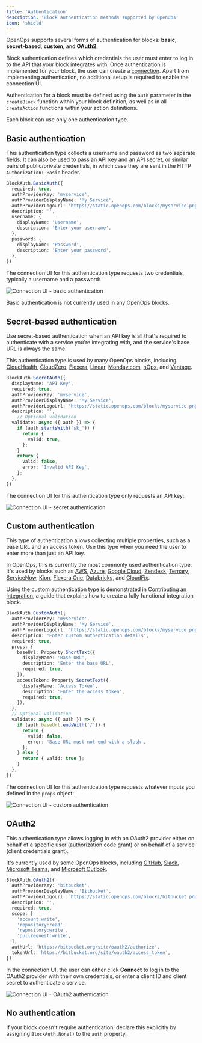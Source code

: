 ```yaml
---
title: 'Authentication'
description: 'Block authentication methods supported by OpenOps'
icon: 'shield'
---
```


OpenOps supports several forms of authentication for blocks: **basic**, **secret-based**, **custom**, and **OAuth2**.

Block authentication defines which credentials the user must enter to log in to the API that your block integrates with. Once authentication is implemented for your block, the user can create a [connection](/cloud-access/access-levels-permissions). Apart from implementing authentication, no additional setup is required to enable the connection UI.

Authentication for a block must be defined using the `auth` parameter in the `createBlock` function within your block definition, as well as in all `createAction` functions within your action definitions.

Each block can use only one authentication type.

## Basic authentication

This authentication type collects a username and password as two separate fields. It can also be used to pass an API key and an API secret, or similar pairs of public/private credentials, in which case they are sent in the HTTP `Authorization: Basic` header.

```typescript
BlockAuth.BasicAuth({
  required: true,
  authProviderKey: 'myservice',
  authProviderDisplayName: 'My Service',
  authProviderLogoUrl: 'https://static.openops.com/blocks/myservice.png',
  description: '',
  username: {
    displayName: 'Username',
    description: 'Enter your username',
  },
  password: {
    displayName: 'Password',
    description: 'Enter your password',
  },
})
```

The connection UI for this authentication type requests two credentials, typically a username and a password:

![Connection UI - basic authentication](/images/contributing/connection-basic.png)

Basic authentication is not currently used in any OpenOps blocks.

## Secret-based authentication

Use secret-based authentication when an API key is all that's required to authenticate with a service you're integrating with, and the service's base URL is always the same.

This authentication type is used by many OpenOps blocks, including [CloudHealth](https://github.com/openops-cloud/openops/blob/main/packages/blocks/cloudhealth/src/lib/auth.ts), [CloudZero](https://github.com/openops-cloud/openops/blob/main/packages/blocks/cloudzero/src/lib/auth.ts), [Flexera](https://github.com/openops-cloud/openops/blob/main/packages/blocks/flexera/src/auth.ts), [Linear](https://github.com/openops-cloud/openops/blob/main/packages/blocks/linear/src/index.ts), [Monday.com](https://github.com/openops-cloud/openops/blob/main/packages/blocks/monday/src/index.ts), [nOps](https://github.com/openops-cloud/openops/blob/main/packages/blocks/nops/src/lib/auth.ts), and [Vantage](https://github.com/openops-cloud/openops/blob/main/packages/blocks/vantage/src/lib/auth.ts).

```typescript
BlockAuth.SecretAuth({
  displayName: 'API Key',
  required: true,
  authProviderKey: 'myservice',
  authProviderDisplayName: 'My Service',
  authProviderLogoUrl: 'https://static.openops.com/blocks/myservice.png',
  description: '',
    // Optional validation
  validate: async ({ auth }) => {
    if (auth.startsWith('sk_')) {
      return {
        valid: true,
      };
    }
    return {
      valid: false,
      error: 'Invalid API Key',
    };
  },
})
```

The connection UI for this authentication type only requests an API key:

![Connection UI - secret authentication](/images/contributing/connection-secret.png)

## Custom authentication

This type of authentication allows collecting multiple properties, such as a base URL and an access token. Use this type when you need the user to enter more than just an API key.

In OpenOps, this is currently the most commonly used authentication type. It's used by blocks such as [AWS](https://github.com/openops-cloud/openops/blob/950ce3eaecf0d5f991f5828ab82f0cfc91bfe01b/packages/openops/src/lib/aws/auth.ts#L169), [Azure](https://github.com/openops-cloud/openops/blob/main/packages/openops/src/lib/azure/auth.ts), [Google Cloud](https://github.com/openops-cloud/openops/blob/main/packages/openops/src/lib/google-cloud/auth.ts), [Zendesk](https://github.com/openops-cloud/openops/blob/main/packages/blocks/zendesk/src/index.ts), [Ternary](https://github.com/openops-cloud/openops/blob/main/packages/blocks/ternary/src/lib/common/auth.ts), [ServiceNow](https://github.com/openops-cloud/openops/blob/main/packages/blocks/servicenow/src/lib/auth.ts), [Kion](https://github.com/openops-cloud/openops/blob/main/packages/blocks/kion/src/lib/auth.ts), [Flexera One](https://github.com/openops-cloud/openops/blob/main/packages/blocks/flexera-one/src/lib/auth.ts), [Databricks](https://github.com/openops-cloud/openops/blob/main/packages/blocks/databricks/src/lib/common/auth.ts), and [CloudFix](https://github.com/openops-cloud/openops/blob/main/packages/blocks/cloudfix/src/lib/common/auth.ts).

Using the custom authentication type is demonstrated in [Contributing an Integration](/contributing/contributing-an-integration/), a guide that explains how to create a fully functional integration block.

```typescript
BlockAuth.CustomAuth({
  authProviderKey: 'myservice',
  authProviderDisplayName: 'My Service',
  authProviderLogoUrl: 'https://static.openops.com/blocks/myservice.png',
  description: 'Enter custom authentication details',
  required: true,
  props: {
    baseUrl: Property.ShortText({
      displayName: 'Base URL',
      description: 'Enter the base URL',
      required: true,
    }),
    accessToken: Property.SecretText({
      displayName: 'Access Token',
      description: 'Enter the access token',
      required: true,
    }),
  },
  // Optional validation
  validate: async ({ auth }) => {
    if (auth.baseUrl.endsWith('/')) {
      return {
        valid: false,
        error: 'Base URL must not end with a slash',
      };
    } else {
      return { valid: true };
    }
  },
})
```

The connection UI for this authentication type requests whatever inputs you defined in the `props` object:

![Connection UI - custom authentication](/images/contributing/connection-custom.png)

## OAuth2

This authentication type allows logging in with an OAuth2 provider either on behalf of a specific user (authorization code grant) or on behalf of a service (client credentials grant).

It's currently used by some OpenOps blocks, including [GitHub](https://github.com/openops-cloud/openops/blob/main/packages/blocks/github/src/lib/common/auth.ts), [Slack](https://github.com/openops-cloud/openops/blob/main/packages/blocks/slack/src/lib/common/authentication.ts), [Microsoft Teams](https://github.com/openops-cloud/openops/blob/main/packages/blocks/microsoft-teams/src/lib/common/microsoft-teams-auth.ts), and [Microsoft Outlook](https://github.com/openops-cloud/openops/blob/main/packages/blocks/microsoft-teams/src/lib/common/microsoft-teams-auth.ts).

```typescript
BlockAuth.OAuth2({
  authProviderKey: 'bitbucket',
  authProviderDisplayName: 'Bitbucket',
  authProviderLogoUrl: `https://static.openops.com/blocks/bitbucket.png`,
  description: '',
  required: true,
  scope: [
    'account:write',
    'repository:read',
    'repository:write',
    'pullrequest:write',
  ],
  authUrl: 'https://bitbucket.org/site/oauth2/authorize',
  tokenUrl: 'https://bitbucket.org/site/oauth2/access_token',
})
```

In the connection UI, the user can either click **Connect** to log in to the OAuth2 provider with their own credentials, or enter a client ID and client secret to authenticate a service.

![Connection UI - OAuth2 authentication](/images/contributing/connection-oauth2.png)

## No authentication

If your block doesn't require authentication, declare this explicitly by assigning `BlockAuth.None()` to the `auth` property.
